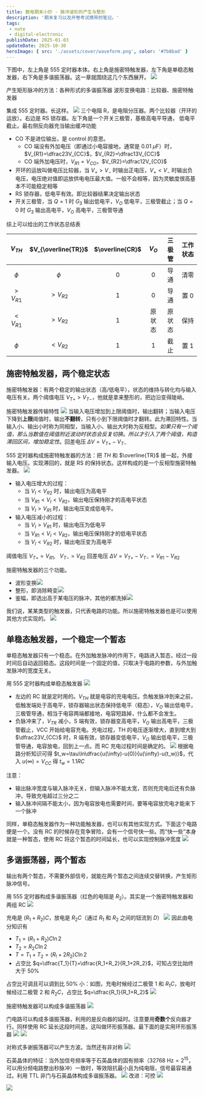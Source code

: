 ```yaml
---
title: 数电期末小抄 - 脉冲波形的产生与整形
description: '期末复习以及开卷考试携带的笔记。'
tags:
 - note
 - digital-electronic
publishDate: 2025-01-03
updateDate: 2025-10-30
heroImage: { src: './assets/cover/waveform.png', color: '#7b8bad' }
---
```


下图中，左上角是 555 定时器本体。右上角是施密特触发器，左下角是单稳态触发器，右下角是多谐振荡器。这一章就围绕这几个东西展开。
![](./assets/chapter7/1.png)

产生矩形脉冲的方法：各种形式的多谐振荡器
波形变换电路：比较器、施密特触发器

集成 555 定时器。长这样。
![](./assets/chapter7/2.png)
三个电阻 R，是电阻分压器。两个比较器（开环的运放）。右边是 RS 锁存器。左下角是一个开关三极管，基极高电平导通， 低电平截止。最右侧反向器充当输出缓冲功能

- CO 不是进位输出，是 control 的意思。
	- CO 端没有外加电压（即通过小电容接地，通常是 $0.01\ \mu\text{F}$）时，$V_{R1}=\dfrac23V_{CC}$，$V_{R2}=\dfrac13V_{CC}$
	- CO 端外加电压时，$V_{R1}=V_{CO}$，$V_{R2}=\dfrac12V_{CO}$
- 开环的运放叫做电压比较器，当 $V_+>V_-$ 时输出正电压，$V_+<V_-$ 时输出负电压，电压绝对值即运放供电电压最大值。一般不会相等，因为灵敏度很高基本不可能稳定相等
- RS 锁存器，低电平有效。即比较器结果决定输出状态
- 开关三极管，当 $Q=1$ 时 $G_3$ 输出低电平，$V_O$ 低电平，三极管截止；当 $Q=0$ 时 $G_3$ 输出高电平，$V_O$ 高电平，三极管导通

综上可以给出的工作状态总结表

| $V_{TH}$  | $V_{\overline{TR}}$ | $\overline{CR}$ | $V_O$ | 三极管 | 工作状态 |
| :-------: | :-----------------: | :-------------: | :---: | :-: | :--: |
|  $\phi$   |       $\phi$        |        0        |   0   | 导通  |  清零  |
| $>V_{R1}$ |      $>V_{R2}$      |        1        |   0   | 导通  | 置 0  |
| $<V_{R1}$ |      $>V_{R2}$      |        1        |  原状态  | 原状态 |  保持  |
|  $\phi$   |      $<V_{R2}$      |        1        |   1   | 截止  | 置 1  |

## 施密特触发器，两个稳定状态

施密特触发器：有两个稳定的输出状态（高/低电平），状态的维持与转化均与输入电压有关。两个阈值电压 $V_{T+}>V_{T-}$，他就是拿来整形的，把边沿变得陡峭。

施密特触发器传输特性
![](./assets/chapter7/5.png)
当输入电压增加到上限阈值时，输出翻转；当输入电压下降到**上限**阈值时，输出**不翻转**，只有小到下限阈值时才翻转。此为滞回特性。当输入小、输出小时称为同相型，当输入小、输出大时称为反相型。*如果只有一个阈值，那么当数值在阈值附近波动时状态会反复切换。所以才引入了两个阈值，构造滞回区间，增加稳定性*。回差电压 $\Delta V=V_{T+}-V_{T-}$

555 定时器构成施密特触发器的方法：把 $TH$ 和 $\overline{TR}$ 接一起，外接输入电压。实现滞回的，就是 RS 的保持状态。这样构成的是一个反相型施密特触发器。
![](./assets/chapter7/6.png)
- 输入电压增大的过程：
	- 当 $V_I<V_{R2}$ 时，输出电压为高电平
	- 当 $V_{R1}<V_I<V_{R2}$，输出电压保持刚才的高电平状态
	- 当 $V_I>V_{R1}$ 时，输出电压变成低电平。
- 输入电压减小的过程：
	- 当 $V_I>V_{R1}$ 时，输出电压为低电平
	- 当 $V_{R1}<V_I<V_{R2}$，输出电压保持刚才的低电平状态
	- 当 $V_I<V_{R2}$ 时，输出电压变为高电平

阈值电压 $V_{T+}=V_{R1},\ \ \  V_{T-}=V_{R2}$ 回差电压 $\Delta V=V_{T+}-V_{T-}=V_{R1}-V_{R2}$

施密特触发器的三个功能。
- 波形变换![](./assets/chapter7/7.png)
- 整形，即消除畸变![](./assets/chapter7/8.png)
- 鉴幅，即选出高于某电压的脉冲，其他的都洗掉![](./assets/chapter7/9.png)

我们说，某某类型的触发器，只代表电路的功能。所以施密特触发器也是可以使用其他方式实现的。
![](./assets/chapter7/10.png)

## 单稳态触发器，一个稳定一个暂态

单稳态触发器只有一个稳态。在外加触发脉冲的作用下，电路进入暂态，经过一段时间后自动返回稳态。这段时间是一个固定的值，只取决于电路的参数，与外加触发脉冲的宽度无关。

用 555 定时器构成单稳态触发器
![](./assets/chapter7/11.png)

- 左边的 RC 就是定时用的。$V_{TH}$ 就是电容的充电电压。负触发脉冲到来之前，低触发端处于高电平，锁存器输出状态保持低电平（稳态），$V_O$ 输出低电平，三极管导通，相当于电容两端都接地，电容短路掉，什么都不会发生。
- 负脉冲来了，$V_{TR}$ 减小，S 端有效，锁存器变高电平，$V_O$ 输出高电平，三极管截止，VCC 开始给电容充电。充电过程，TH 的电压逐渐增大，直到增大到 $\dfrac23V_{CC}$ 时，R 端有效，锁存器变低电平，$V_O$ 输出低电平，三极管导通，电容放电，回到上一点。而 RC 充电过程时间是确定的。
![](./assets/chapter7/12.png)
根据电路分析知识可得 $t_w=\tau\ln\dfrac{u(\infty)-u(0)}{u(\infty)-u(t_w)}$，代入 $u(\infty)=V_{CC}$ 得 $t_w=1.1RC$

注意：
- 输出脉冲宽度与输入脉冲无关，但输入脉冲不能太宽，否则充完电后还有负脉冲，导致充电超过三分之二
- 输入脉冲间隔不能太小，因为电容放电也需要时间，要等电容放完电才能来下一个脉冲

同样，单稳态触发器作为一种功能触发器，也可以有其他实现方式。下面这个电路便是一个。没有 RC 的时候存在竞争冒险，会有一个信号快一些。而“快一些”本身就是一种暂态，使用 RC 将这个暂态的时间延长，也可以实现控制脉冲宽度
![](./assets/chapter7/13.png)

## 多谐振荡器，两个暂态
输出有两个暂态，不需要外部信号，就能在两个暂态之间连续交替转换，产生矩形脉冲信号。

用 555 定时器构成多谐振荡器（红色的电阻是 $R_2$）。其实是一个施密特触发器和两组 RC
![](./assets/chapter7/14.png)

充电是 $(R_1+R_2)C$，放电是 $R_2C$（通过 $R_1$ 和 $R_2$ 之间的钮流到 $D$）
![](./assets/chapter7/15.png)
因此由电分知识有
-  $T_1=(R_1+R_2)C\ln 2$
- $T_2=R_2C\ln2$
- $T=T_1+T_2=(R_!+2R_2)C\ln2$
- 占空比 $q=\dfrac{T_1}{T}=\dfrac{R_1+R_2}{R_1+2R_2}$，可知占空比始终大于 50%

占空比可调且可以调到比 50% 小：如图，充电时候经过二极管 1 和 $R_1C$，放电时候经过二极管 2 和 $R_2C$，占空比 $q=\dfrac{R_1}{R_1+R_2}$
![](./assets/chapter7/16.png)

施密特触发器可以构成多谐振荡器
![](./assets/chapter7/20.png)

门电路可以构成多谐振荡器，利用的是反向器的延时。注意要用**奇数个**反向器才行。同样使用 RC 延长这段时间差。这叫做环形振荡器。最下面的是实用环形振荡器
![](./assets/chapter7/17.png)
![](./assets/chapter7/18.png)

对称式多谢振荡器可以产生方波。当然还有非对称
![](./assets/chapter7/19.png)

石英晶体的特征：当外加信号频率等于石英晶体的固有频率（$32768\text{ Hz}=2^{15}$，可以用分频电路整出秒脉冲）一致时，等效阻抗最小且为纯电阻，信号最容易通过。利用 TTL 非门与石英晶体构成多谐振荡器。
![](./assets/chapter7/21.png)
改进：可控
![](./assets/chapter7/22.png)

![](./assets/chapter7/hw.png)